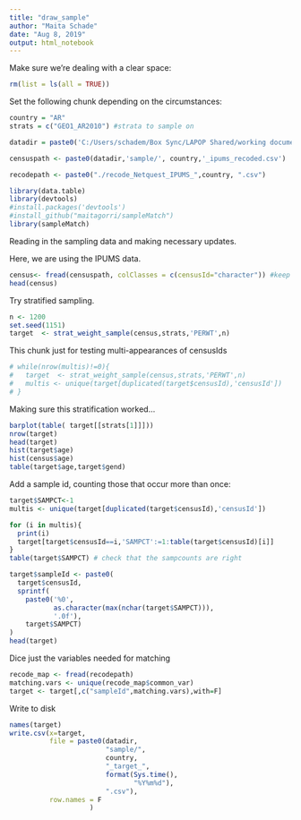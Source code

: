 ```yaml
---
title: "draw_sample"
author: "Maita Schade"
date: "Aug 8, 2019"
output: html_notebook
---
```


Make sure we're dealing with a clear space:
```r
rm(list = ls(all = TRUE))
```
  
Set the following chunk depending on the circumstances:
```r
country = "AR"
strats = c("GEO1_AR2010") #strata to sample on

datadir = paste0('C:/Users/schadem/Box Sync/LAPOP Shared/working documents/maita/Analysis/Sample match abstraction/Data/',country,'/')

censuspath <- paste0(datadir,'sample/', country,'_ipums_recoded.csv')

recodepath <- paste0("./recode_Netquest_IPUMS_",country, ".csv")
```

```r
library(data.table)
library(devtools)
#install.packages('devtools')
#install_github("maitagorri/sampleMatch")
library(sampleMatch)
```

Reading in the sampling data and making necessary updates.

Here, we are using the IPUMS data.
```r
census<- fread(censuspath, colClasses = c(censusId="character")) #keep it simple, and keep leading 0s
head(census)
```


Try stratified sampling.

```r
n <- 1200
set.seed(1151)
target  <- strat_weight_sample(census,strats,'PERWT',n)
```

This chunk just for testing multi-appearances of censusIds
```r
# while(nrow(multis)!=0){
#   target  <- strat_weight_sample(census,strats,'PERWT',n)
#   multis <- unique(target[duplicated(target$censusId),'censusId'])
# }
```

Making sure this stratification worked...
```r
barplot(table( target[[strats[1]]]))
nrow(target)
head(target)
hist(target$age)
hist(census$age)
table(target$age,target$gend)
```

Add a sample id, counting those that occur more than once:
```r
target$SAMPCT<-1
multis <- unique(target[duplicated(target$censusId),'censusId'])

for (i in multis){
  print(i)
  target[target$censusId==i,'SAMPCT':=1:table(target$censusId)[i]]
}
table(target$SAMPCT) # check that the sampcounts are right

target$sampleId <- paste0(
  target$censusId,
  sprintf(
    paste0('%0',
           as.character(max(nchar(target$SAMPCT))),
           '.0f'),
    target$SAMPCT)
)
head(target)
```


Dice just the variables needed for matching
```r
recode_map <- fread(recodepath)
matching.vars <- unique(recode_map$common_var)
target <- target[,c("sampleId",matching.vars),with=F]
```


Write to disk
```r
names(target)
write.csv(x=target,
          file = paste0(datadir,
                        "sample/",
                        country,
                        "_target_",
                        format(Sys.time(), 
                               "%Y%m%d"),
                        ".csv"),
          row.names = F
                    )

```
